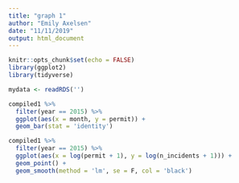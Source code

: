 ```yaml
---
title: "graph 1"
author: "Emily Axelsen"
date: "11/11/2019"
output: html_document
---
```


```r
knitr::opts_chunk$set(echo = FALSE)
library(ggplot2)
library(tidyverse)
```

```r

mydata <- readRDS('')

compiled1 %>%
  filter(year == 2015) %>%
  ggplot(aes(x = month, y = permit)) + 
  geom_bar(stat = 'identity')
```

```r
compiled1 %>%
  filter(year == 2015) %>%
  ggplot(aes(x = log(permit + 1), y = log(n_incidents + 1))) +
  geom_point() + 
  geom_smooth(method = 'lm', se = F, col = 'black')
```

